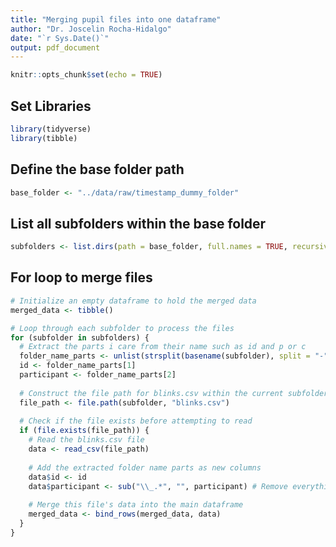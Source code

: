 ```yaml
---
title: "Merging pupil files into one dataframe"
author: "Dr. Joscelin Rocha-Hidalgo"
date: "`r Sys.Date()`"
output: pdf_document
---
```


```r
knitr::opts_chunk$set(echo = TRUE)
```

## Set Libraries
```r
library(tidyverse)
library(tibble)
```

## Define the base folder path
```r
base_folder <- "../data/raw/timestamp_dummy_folder"
```

## List all subfolders within the base folder
```r
subfolders <- list.dirs(path = base_folder, full.names = TRUE, recursive = FALSE)
```
## For loop to merge files
```r
# Initialize an empty dataframe to hold the merged data
merged_data <- tibble()

# Loop through each subfolder to process the files
for (subfolder in subfolders) {
  # Extract the parts i care from their name such as id and p or c
  folder_name_parts <- unlist(strsplit(basename(subfolder), split = "-"))
  id <- folder_name_parts[1]
  participant <- folder_name_parts[2]
  
  # Construct the file path for blinks.csv within the current subfolder
  file_path <- file.path(subfolder, "blinks.csv")
  
  # Check if the file exists before attempting to read
  if (file.exists(file_path)) {
    # Read the blinks.csv file
    data <- read_csv(file_path)
    
    # Add the extracted folder name parts as new columns
    data$id <- id
    data$participant <- sub("\\_.*", "", participant) # Remove everything after the underscore
    
    # Merge this file's data into the main dataframe
    merged_data <- bind_rows(merged_data, data)
  }
}

```

